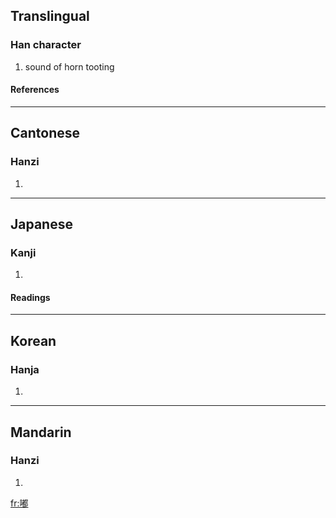 ==Translingual==
===Han character===
{{Han char|rn=30|rad=口|as=12|sn=15|four=6702<sub>7</sub>|canj=口十日中 (RJAL)}}
# sound of horn tooting
====References====
{{Han ref|kx=0209.151|dkj=04328|hdz=10664.130|uh=561F|ud=22047|bh=B9CA|bd=47562}}
----
==Cantonese==
===Hanzi===
{{yue-hanzi|jyut=|y=dou1}}
# {{defn|Cantonese}}
----
==Japanese==
===Kanji===
{{ja-kanji|grade=|rs=口12}}
# {{defn|Japanese}} 
====Readings====
{{ja-readings|on=[[と]] (to), [[ず]] (zu)|kun=}}
----
==Korean==
===Hanja===
{{ko-hanja|hangeul=도|rv=do|mr=to}}
# {{defn|Korean}}
----
==Mandarin==
===Hanzi===
{{cmn-hanzi|pin=[[dū]] ([[du1]])|wg=tu<sup>1</sup>}}
# {{defn|Mandarin}}

[[fr:嘟]]